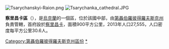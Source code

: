 [[Image:Tsarychanskyi-Raion.png|right]]
[[Image:Tsarychanka_cathedral.JPG|thumb]]

{{Coord|48|56|30|N|34|29|14|E|display=title}}

'''察里昌卡區'''（{{lang-uk|Царичанський район}}），是[[烏克蘭|烏克蘭]]的一個區，位於該國中部，由[[第聶伯羅彼得羅夫斯克州|第聶伯羅彼得羅夫斯克州]]負責管轄，首府設於[[察里昌卡|察里昌卡]]，面積900平方公里，2013年人口27,555，人口密度每平方公里30.6人。

{{DEFAULTSORT:Царичанський район}}
[[Category:第聶伯羅彼得羅夫斯克州區份|Category:第聶伯羅彼得羅夫斯克州區份]]
[[Category:察里昌卡區|*]]


{{Dnipropetrovsk-geo-stub}}